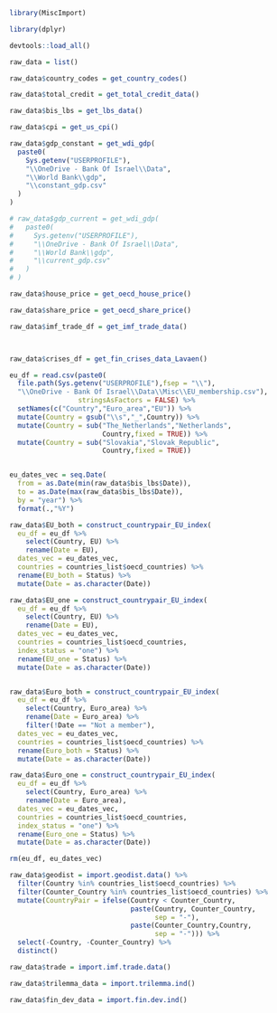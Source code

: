 
<!-- Import raw data -->


```r

library(MiscImport)

library(dplyr)

devtools::load_all()

```


```r

raw_data = list()

raw_data$country_codes = get_country_codes()

raw_data$total_credit = get_total_credit_data()

raw_data$bis_lbs = get_lbs_data()

raw_data$cpi = get_us_cpi()  

raw_data$gdp_constant = get_wdi_gdp(
  paste0(
    Sys.getenv("USERPROFILE"),
    "\\OneDrive - Bank Of Israel\\Data",
    "\\World Bank\\gdp",
    "\\constant_gdp.csv"
  )
)

# raw_data$gdp_current = get_wdi_gdp(
#   paste0(
#     Sys.getenv("USERPROFILE"),
#     "\\OneDrive - Bank Of Israel\\Data",
#     "\\World Bank\\gdp",
#     "\\current_gdp.csv"
#   )
# )

raw_data$house_price = get_oecd_house_price()

raw_data$share_price = get_oecd_share_price()

raw_data$imf_trade_df = get_imf_trade_data()




```


```r

raw_data$crises_df = get_fin_crises_data_Lavaen()

```


```r

eu_df = read.csv(paste0(
  file.path(Sys.getenv("USERPROFILE"),fsep = "\\"),
  "\\OneDrive - Bank Of Israel\\Data\\Misc\\EU_membership.csv"),
                 stringsAsFactors = FALSE) %>%
  setNames(c("Country","Euro_area","EU")) %>%
  mutate(Country = gsub("\\s","_",Country)) %>%
  mutate(Country = sub("The_Netherlands","Netherlands",
                       Country,fixed = TRUE)) %>%
  mutate(Country = sub("Slovakia","Slovak_Republic",
                       Country,fixed = TRUE))


eu_dates_vec = seq.Date(
  from = as.Date(min(raw_data$bis_lbs$Date)),
  to = as.Date(max(raw_data$bis_lbs$Date)),
  by = "year") %>%
  format(.,"%Y")

raw_data$EU_both = construct_countrypair_EU_index(
  eu_df = eu_df %>%
    select(Country, EU) %>%
    rename(Date = EU),
  dates_vec = eu_dates_vec,
  countries = countries_list$oecd_countries) %>%
  rename(EU_both = Status) %>%
  mutate(Date = as.character(Date))

raw_data$EU_one = construct_countrypair_EU_index(
  eu_df = eu_df %>%
    select(Country, EU) %>%
    rename(Date = EU),
  dates_vec = eu_dates_vec,
  countries = countries_list$oecd_countries,
  index_status = "one") %>%
  rename(EU_one = Status) %>%
  mutate(Date = as.character(Date))


raw_data$Euro_both = construct_countrypair_EU_index(
  eu_df = eu_df %>%
    select(Country, Euro_area) %>%
    rename(Date = Euro_area) %>%
    filter(!Date == "Not a member"),
  dates_vec = eu_dates_vec,
  countries = countries_list$oecd_countries) %>%
  rename(Euro_both = Status) %>%
  mutate(Date = as.character(Date))

raw_data$Euro_one = construct_countrypair_EU_index(
  eu_df = eu_df %>%
    select(Country, Euro_area) %>%
    rename(Date = Euro_area),
  dates_vec = eu_dates_vec,
  countries = countries_list$oecd_countries,
  index_status = "one") %>%
  rename(Euro_one = Status) %>%
  mutate(Date = as.character(Date))

rm(eu_df, eu_dates_vec)

```


```r

raw_data$geodist = import.geodist.data() %>%
  filter(Country %in% countries_list$oecd_countries) %>%
  filter(Counter_Country %in% countries_list$oecd_countries) %>%
  mutate(CountryPair = ifelse(Country < Counter_Country,
                              paste(Country, Counter_Country,
                                    sep = "-"),
                              paste(Counter_Country,Country,
                                    sep = "-"))) %>%
  select(-Country, -Counter_Country) %>%
  distinct()

```

```r

raw_data$trade = import.imf.trade.data()

```


```r

raw_data$trilemma_data = import.trilemma.ind()

```


```r

raw_data$fin_dev_data = import.fin.dev.ind()

```


